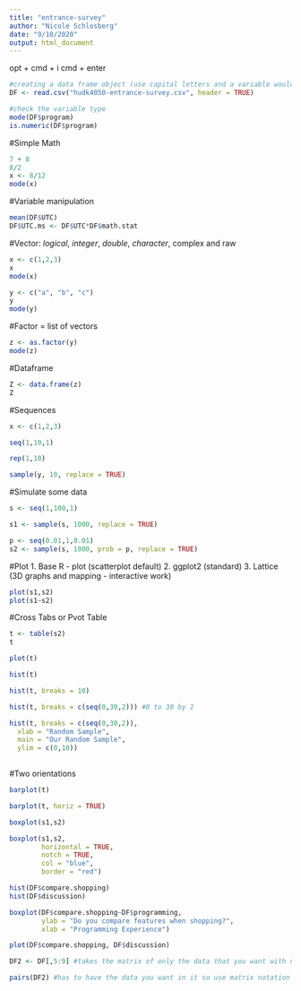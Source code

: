 ```yaml
---
title: "entrance-survey"
author: "Nicole Schlosberg"
date: "9/10/2020"
output: html_document
---
```


opt + cmd + i 
cmd + enter

```r
#creating a data frame object (use capital letters and a variable would be lowercase)
DF <- read.csv("hudk4050-entrance-survey.csv", header = TRUE)

#check the variable type
mode(DF$program)
is.numeric(DF$program)

```

#Simple Math 
```r
7 + 8
8/2
x <- 8/12
mode(x)

```

#Variable manipulation
```r
mean(DF$UTC)
DF$UTC.ms <- DF$UTC*DF$math.stat

```
 
#Vector: *logical*, *integer*, *double*, *character*, complex and raw
```r
x <- c(1,2,3)
x
mode(x)

y <- c("a", "b", "c")
y
mode(y)
```

#Factor = list of vectors
```r
z <- as.factor(y)
mode(z)
```

#Dataframe
```r
Z <- data.frame(z)
Z
```

#Sequences
```r
x <- c(1,2,3)

seq(1,10,1)

rep(1,10)

sample(y, 10, replace = TRUE)
```

#Simulate some data
```r
s <- seq(1,100,1)

s1 <- sample(s, 1000, replace = TRUE)

p <- seq(0.01,1,0.01)
s2 <- sample(s, 1000, prob = p, replace = TRUE)
```

#Plot
1. Base R - plot (scatterplot default)
2. ggplot2 (standard)
3. Lattice (3D graphs and mapping - interactive work)

```r
plot(s1,s2)
plot(s1~s2)
```
#Cross Tabs or Pvot Table
```r
t <- table(s2)
t

plot(t)

hist(t)

hist(t, breaks = 10)

hist(t, breaks = c(seq(0,30,2))) #0 to 30 by 2

hist(t, breaks = c(seq(0,30,2)),
  xlab = "Random Sample",
  main = "Our Random Sample", 
  ylim = c(0,10))
  
```
#Two orientations
```r
barplot(t)

barplot(t, horiz = TRUE)
```

```r
boxplot(s1,s2)

boxplot(s1,s2,
        horizontal = TRUE,
        notch = TRUE,
        col = "blue",
        border = "red")
```

```r
hist(DF$compare.shopping)
hist(DF$discussion)

boxplot(DF$compare.shopping~DF$programming,
        ylab = "Do you compare features when shopping?",
        xlab = "Programming Experience")

plot(DF$compare.shopping, DF$discussion)

DF2 <- DF[,5:9] #takes the matrix of only the data that you want with numerical values

pairs(DF2) #has to have the data you want in it so use matrix notation above
```
